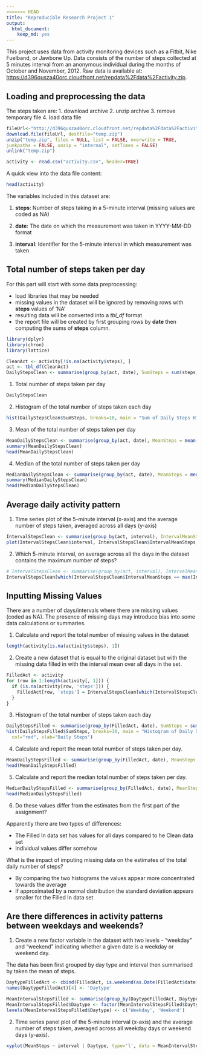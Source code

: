 ```yaml
---
<<<<<<< HEAD
title: "Reproducible Research Project 1"
output:
  html_document:
    keep_md: yes
---
```


This project uses data from activity monitoring devices such as a Fitbit, Nike Fuelband, or Jawbone Up. Data consists of the number of steps collected at 5 minutes interval from an anonymous individual during the months of October and November, 2012. Raw data is available at: <https://d396qusza40orc.cloudfront.net/repdata%2Fdata%2Factivity.zip>.

## Loading and preprocessing the data
The steps taken are:
1. download archive
2. unzip archive
3. remove temporary file
4. load data file

```r
fileUrl<-"http://d396qusza40orc.cloudfront.net/repdata%2Fdata%2Factivity.zip"
download.file(fileUrl, destfile="temp.zip")
unzip("temp.zip", files = NULL, list = FALSE, overwrite = TRUE, 
junkpaths = FALSE, unzip = "internal", setTimes = FALSE)
unlink("temp.zip")

activity <- read.csv("activity.csv", header=TRUE)
```

A quick view into the data file content:
```r
head(activity)
```

The variables included in this dataset are:

1. **steps**: Number of steps taking in a 5-minute interval (missing values are coded as NA)

2. **date**: The date on which the measurement was taken in YYYY-MM-DD format

3. **interval**: Identifier for the 5-minute interval in which measurement was taken

## Total number of steps taken per day
For this part will start with some data preprocessing:

* load libraries that may be needed
* missing values in the dataset will be ignored by removing rows with **steps** values of 'NA'
* resulting data will be converted into a *tbl_df* format 
* the report file will be created by first grouping rows by **date** then computing the sums of **steps** column.

```r
library(dplyr)
library(chron)
library(lattice)

CleanAct <- activity[!is.na(activity$steps), ]
act <- tbl_df(CleanAct)
DailyStepsClean <- summarise(group_by(act, date), SumSteps = sum(steps))
```

1. Total number of steps taken per day
```r
DailyStepsClean
```

2. Histogram of the total number of steps taken each day
```r
hist(DailyStepsClean$SumSteps, breaks=10, main = "Sum of Daily Steps Histogram", col="red", xlab="Sum of Daily Steps")
```

3. Mean of the total number of steps taken per day
```r
MeanDailyStepsClean <- summarise(group_by(act, date), MeanSteps = mean(steps))
summary(MeanDailyStepsClean)
head(MeanDailyStepsClean)
```

4. Median of the total number of steps taken per day
```r
MedianDailyStepsClean <- summarise(group_by(act, date), MeanSteps = median(steps))
summary(MedianDailyStepsClean)
head(MedianDailyStepsClean)
```

## Average daily activity pattern

1. Time series plot of the 5-minute interval (x-axis) and the average number of steps taken, averaged across all days (y-axis)

```r
IntervalStepsClean <- summarise(group_by(act, interval), IntervalMeanSteps = mean(steps))
plot(IntervalStepsClean$interval, IntervalStepsClean$IntervalMeanSteps, type= 'l', ylab="Average number of steps taken", xlab="Interval", main="Average number of steps per interval")
```

2. Which 5-minute interval, on average across all the days in the dataset contains the maximum number of steps?
```r
# IntervalStepsClean <- summarise(group_by(act, interval), IntervalMeanSteps = mean(steps))
IntervalStepsClean[which(IntervalStepsClean$IntervalMeanSteps == max(IntervalStepsClean$IntervalMeanSteps)), ]
```

## Inputting Missing Values

There are a number of days/intervals where there are missing values (coded as NA). The presence of missing days may introduce bias into some data calculations or summaries.

1. Calculate and report the total number of missing values in the dataset
```r
length(activity[is.na(activity$steps), 1])
```

2. Create a new dataset that is equal to the original dataset but with the missing data filled in with the interval mean over all days in the set.

```r
FilledAct <- activity
for (row in 1:length(activity[, 1])) {
  if (is.na(activity[row, 'steps'])) {
    FilledAct[row, 'steps'] = IntervalStepsClean[which(IntervalStepsClean[ ,'interval'] == activity[row, 'interval']), 'IntervalMeanSteps']
  }
}
```

3. Histogram of the total number of steps taken each day 
```r
DailyStepsFilled <- summarise(group_by(FilledAct, date), SumSteps = sum(steps))
hist(DailyStepsFilled$SumSteps, breaks=10, main = "Histogram of Daily Steps with Filled In Data", 
  col="red", xlab="Daily Steps")
```

4. Calculate and report the mean total number of steps taken per day. 
```r
MeanDailyStepsFilled <- summarise(group_by(FilledAct, date), MeanSteps = mean(steps))
head(MeanDailyStepsFilled)
```

5. Calculate and report the median total number of steps taken per day. 
```r
MedianDailyStepsFilled <- summarise(group_by(FilledAct, date), MeanSteps = median(steps))
head(MedianDailyStepsFilled)
```

6. Do these values differ from the estimates from the first part of the assignment?

Apparently there are two types of differences:  

* The Filled In data set has values for all days compared to he Clean data set  
* Individual values differ somehow  

What is the impact of imputing missing data on the estimates of the total daily number of steps?

* By comparing the two histograms the values appear more concentrated towards the average
* If approximated by a normal distribution the standard deviation appears smaller fot the Filled In data set

## Are there differences in activity patterns between weekdays and weekends?

1. Create a new factor variable in the dataset with two levels - "weekday" and "weekend" indicating whether a given date is a weekday or weekend day.

The data has been first grouped by day type and interval then summarised by taken the mean of steps.
```r
DaytypeFilledAct <- cbind(FilledAct, is.weekend(as.Date(FilledAct$date)))
names(DaytypeFilledAct)[4] <- 'Daytype'

MeanIntervalStepsFilled <- summarise(group_by(DaytypeFilledAct, Daytype, interval), MeanSteps = mean(steps))
MeanIntervalStepsFilled$Daytype <- factor(MeanIntervalStepsFilled$Daytype)
levels(MeanIntervalStepsFilled$Daytype) <- c('Weekday', 'Weekend')
```

2. Time series panel plot of the 5-minute interval (x-axis) and the average number of steps taken, averaged across all weekday days or weekend days (y-axis). 

```r
xyplot(MeanSteps ~ interval | Daytype, type='l', data = MeanIntervalStepsFilled, xlab = "Interval", ylab = "Number of steps", layout=c(1,2))
```
